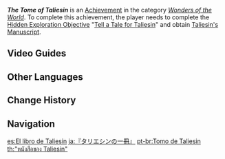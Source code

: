 {{Achievement Infobox
|id           = 81221
|order id     = 1207
|category     = Wonders of the World
|description  = Obtain [[Taliesin]]'s gift.
|requirements = Complete ''[[Tell a Tale for Taliesin]]''.
|primogems    = 5
|tracking     = 
|hidden       = 1
|topic        = 
|type         = Exploration
}}
'''''The Tome of Taliesin''''' is an [[Achievement]] in the category ''[[Wonders of the World]]''. To complete this achievement, the player needs to complete the [[Hidden Exploration Objective]] "[[Tell a Tale for Taliesin]]" and obtain [[Taliesin's Manuscript]].
<!--
==Trivia==
-->
==Video Guides==
{{EVT
|video1   = a3BPFHXai-o
|caption1 = "The Tome of Taliesin" Hidden Achievement

|video2   = https://youtu.be/nNrysCf_EHI
|caption2 = The Tome of Taliesin Guide
}}

==Other Languages==
{{Other Languages
|en      = The Tome of Taliesin
|zhs     = 《塔列辛之书》
|zhs_rm  = "Tǎlièxīn zhī Shū"
|zht     = 《塔列辛之書》
|zht_rm  = "Tǎlièxīn zhī Shū"
|zh_tl   = 
|ja      = 『タリエシンの一冊』
|ja_rm   = "Tarieshin no Issatsu"
|ja_tl   = "Taliesin's Book"
|ko      = 《탈리에신의 책》
|ko_rm   = "Talli'esin-ui Chaek"
|ko_tl   = "Taliesin's Book"
|es      = El libro de Taliesin
|es_tl   = The Book of Taliesin
|fr      = Le récit de Taliesin
|fr_tl   = The Tale of Taliesin
|ru      = «Том Талиесина»
|ru_tl   = "The Tome of Taliesin"
|th      = "หนังสือของ Taliesin"
|th_rm   = "Nang-sue khong Taliesin"
|th_tl   = 
|vi      = "Sách Của Taliesin"
|vi_tl   = 
|de      = „Schriften von Taliesin“
|de_tl   = "Writings of Taliesin"
|id      = Buku Taliesin
|id_tl   = Book of Taliesin
|pt      = Tomo de Taliesin
|pt_tl   = 
|tr      = Taliesin'in Kitabı
|tr_tl   = Taliesin's Tome
|it      = Il tomo di Taliesin
|it_tl   = 
}}

==Change History==
{{Change History|2.6}}
<!--
==References==
{{Reflist}}
-->
==Navigation==
{{Achievement Navbox|Wonders of the World|Exploration}}

[[es:El libro de Taliesin]]
[[ja:『タリエシンの一冊』]]
[[pt-br:Tomo de Taliesin]]
[[th:"หนังสือของ Taliesin"]]